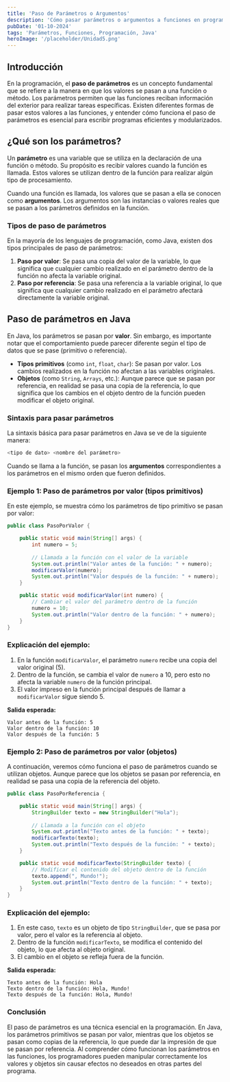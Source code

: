 ---
title: 'Paso de Parámetros o Argumentos'
description: 'Cómo pasar parámetros o argumentos a funciones en programación'
pubDate: '01-10-2024'
tags: 'Parámetros, Funciones, Programación, Java'
heroImage: '/placeholder/Unidad5.png'
---

## Introducción

En la programación, el **paso de parámetros** es un concepto fundamental que se refiere a la manera en que los valores se pasan a una función o método. Los parámetros permiten que las funciones reciban información del exterior para realizar tareas específicas. Existen diferentes formas de pasar estos valores a las funciones, y entender cómo funciona el paso de parámetros es esencial para escribir programas eficientes y modularizados.

## ¿Qué son los parámetros?

Un **parámetro** es una variable que se utiliza en la declaración de una función o método. Su propósito es recibir valores cuando la función es llamada. Estos valores se utilizan dentro de la función para realizar algún tipo de procesamiento.

Cuando una función es llamada, los valores que se pasan a ella se conocen como **argumentos**. Los argumentos son las instancias o valores reales que se pasan a los parámetros definidos en la función.

### Tipos de paso de parámetros

En la mayoría de los lenguajes de programación, como Java, existen dos tipos principales de paso de parámetros:

1. **Paso por valor**: Se pasa una copia del valor de la variable, lo que significa que cualquier cambio realizado en el parámetro dentro de la función no afecta la variable original.
2. **Paso por referencia**: Se pasa una referencia a la variable original, lo que significa que cualquier cambio realizado en el parámetro afectará directamente la variable original.

## Paso de parámetros en Java

En Java, los parámetros se pasan por **valor**. Sin embargo, es importante notar que el comportamiento puede parecer diferente según el tipo de datos que se pase (primitivo o referencia).

- **Tipos primitivos** (como `int`, `float`, `char`): Se pasan por valor. Los cambios realizados en la función no afectan a las variables originales.
- **Objetos** (como `String`, `Arrays`, etc.): Aunque parece que se pasan por referencia, en realidad se pasa una copia de la referencia, lo que significa que los cambios en el objeto dentro de la función pueden modificar el objeto original.

### Sintaxis para pasar parámetros

La sintaxis básica para pasar parámetros en Java se ve de la siguiente manera:

```java
<tipo de dato> <nombre del parámetro>
```

Cuando se llama a la función, se pasan los **argumentos** correspondientes a los parámetros en el mismo orden que fueron definidos.

### Ejemplo 1: Paso de parámetros por valor (tipos primitivos)

En este ejemplo, se muestra cómo los parámetros de tipo primitivo se pasan por valor:

```java
public class PasoPorValor {

    public static void main(String[] args) {
        int numero = 5;
        
        // Llamada a la función con el valor de la variable
        System.out.println("Valor antes de la función: " + numero);
        modificarValor(numero);
        System.out.println("Valor después de la función: " + numero);
    }

    public static void modificarValor(int numero) {
        // Cambiar el valor del parámetro dentro de la función
        numero = 10;
        System.out.println("Valor dentro de la función: " + numero);
    }
}
```

### Explicación del ejemplo:

1. En la función `modificarValor`, el parámetro `numero` recibe una copia del valor original (5).
2. Dentro de la función, se cambia el valor de `numero` a 10, pero esto no afecta la variable `numero` de la función principal.
3. El valor impreso en la función principal después de llamar a `modificarValor` sigue siendo 5.

**Salida esperada:**

```
Valor antes de la función: 5
Valor dentro de la función: 10
Valor después de la función: 5
```

### Ejemplo 2: Paso de parámetros por valor (objetos)

A continuación, veremos cómo funciona el paso de parámetros cuando se utilizan objetos. Aunque parece que los objetos se pasan por referencia, en realidad se pasa una copia de la referencia del objeto.

```java
public class PasoPorReferencia {

    public static void main(String[] args) {
        StringBuilder texto = new StringBuilder("Hola");
        
        // Llamada a la función con el objeto
        System.out.println("Texto antes de la función: " + texto);
        modificarTexto(texto);
        System.out.println("Texto después de la función: " + texto);
    }

    public static void modificarTexto(StringBuilder texto) {
        // Modificar el contenido del objeto dentro de la función
        texto.append(", Mundo!");
        System.out.println("Texto dentro de la función: " + texto);
    }
}
```

### Explicación del ejemplo:

1. En este caso, `texto` es un objeto de tipo `StringBuilder`, que se pasa por valor, pero el valor es la referencia al objeto.
2. Dentro de la función `modificarTexto`, se modifica el contenido del objeto, lo que afecta al objeto original.
3. El cambio en el objeto se refleja fuera de la función.

**Salida esperada:**

```
Texto antes de la función: Hola
Texto dentro de la función: Hola, Mundo!
Texto después de la función: Hola, Mundo!
```

### Conclusión

El paso de parámetros es una técnica esencial en la programación. En Java, los parámetros primitivos se pasan por valor, mientras que los objetos se pasan como copias de la referencia, lo que puede dar la impresión de que se pasan por referencia. Al comprender cómo funcionan los parámetros en las funciones, los programadores pueden manipular correctamente los valores y objetos sin causar efectos no deseados en otras partes del programa.